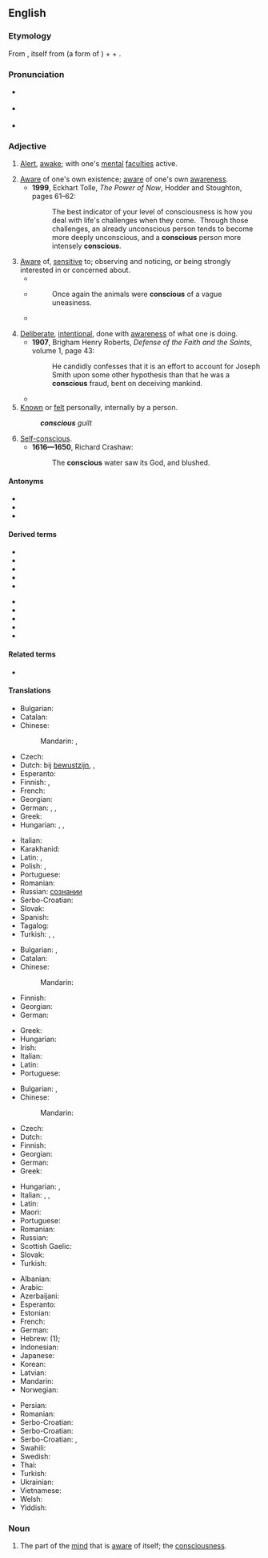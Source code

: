 ==English==

===Etymology===
From {{etyl|la|en}} {{m|la|conscius}}, itself from {{m|la|con-}} (a form of {{m|la|com-||together}}) + {{m|la|scire||to know}} + {{m|la|-us}}.

===Pronunciation===
* {{a|GA}} {{enPR|/kŏnʹshəs/}} {{IPA|en|/ˈkɑn.ʃəs/}}
* {{a|RP}} {{IPA|en|/ˈkɒn.ʃəs/|/ˈkɒntʃəs/}}
* {{audio|en|en-us-conscious.ogg|Audio (US)}}

===Adjective===
{{en-adj}}

# [[alert|Alert]], [[awake]]; with one's [[mental]] [[faculty|faculties]] active.
#: {{ux|en|The noise woke me, but it was another few minutes before I was fully '''conscious'''.}}
# [[aware|Aware]] of one's own existence; [[aware]] of one's own [[awareness]].
#* '''1999''', Eckhart Tolle, ''The Power of Now'', Hodder and Stoughton, pages 61–62:
#*: The best indicator of your level of consciousness is how you deal with life's challenges when they come.&nbsp; Through those challenges, an already unconscious person tends to become more deeply unconscious, and a '''conscious''' person more intensely '''conscious'''.
#: {{ux|en|Only highly intelligent beings can be fully '''conscious'''.}}
# [[aware|Aware]] of, [[sensitive]] to; observing and noticing, or being strongly interested in or concerned about.
#* {{quote-book|en|year=1918|author={{w|W. B. Maxwell}}|chapter=5
|title=[http://openlibrary.org/works/OL1097634W The Mirror and the Lamp]
|passage=Here, in the transept and choir, where the service was being held, one was '''conscious''' every moment of an increasing brightness; colours glowing vividly beneath the circular chandeliers, and the rows of small lights on the choristers' desks flashed and sparkled in front of the boys' faces, deep linen collars, and red neckbands.}}
#* {{RQ:Orwell Animal Farm|6}}
#*: Once again the animals were '''conscious''' of a vague uneasiness.
#* {{quote-book|en|year=1955|author=Arthur Smithies|title=The Budgetary Process in the United States|page=290|passage=Furthermore, the military operator is far less '''conscious''' of budgetary constraints than is the civilian consumer.}}
#: {{ux|en|I was '''conscious''' of a noise behind me. &nbsp; a very class-'''conscious''' analysis}}
# [[deliberate|Deliberate]], [[intentional]], done with [[awareness]] of what one is doing.
#* '''1907''', Brigham Henry Roberts, ''Defense of the Faith and the Saints'', volume 1, page 43:
#*: He candidly confesses that it is an effort to account for Joseph Smith upon some other hypothesis than that he was a '''conscious''' fraud, bent on deceiving mankind.
#* {{quote-book|en|year=2015|author=Jamie Kornegay|title=Soil: A Novel|page=214|passage=Start fresh, try and learn from past mistakes, make a '''conscious''' effort to be a better person.}}
# [[known|Known]] or [[felt]] personally, internally by a person.
#: '''''conscious''' guilt''
#<!--dated?--> [[self-conscious|Self-conscious]].
#* '''1616—1650''', Richard Crashaw:
#*: The '''conscious''' water saw its God, and blushed.

====Antonyms====
* {{l|en|asleep}}
* {{l|en|unaware}}
* {{l|en|unconscious}}

====Derived terms====
{{top2}}
* {{l|en|consciously}}
* {{l|en|consciousness}}
* {{l|en|fashion-conscious}}
* {{l|en|preconscious}}
* {{l|en|price-conscious}}
{{mid2}}
* {{l|en|safety-conscious}}
* {{l|en|semi-conscious}}
* {{l|en|self-conscious}}
* {{l|en|subconscious}}
* {{l|en|unconscious}}
{{bottom}}

====Related terms====
* {{l|en|conscience}}

====Translations====
{{trans-top|alert, awake}}
* Bulgarian: {{t|bg|в съзнание}}
* Catalan: {{t+|ca|conscient}}
* Chinese:
*: Mandarin: {{t+|cmn|清醒|sc=Hani}}, {{t+|cmn|有意识|sc=Hani}}
* Czech: {{t+|cs|při}} {{t+|cs|vědomí}}
* Dutch: bij [[bewustzijn]], {{t+|nl|alert}}, {{t+|nl|wakker}}
* Esperanto: {{t|eo|konscia}}
* Finnish: {{t+|fi|hereillä}}, {{t+|fi|taju|alt=tajuissaan}}
* French: {{t+|fr|conscient}}
* Georgian: {{t|ka|ფხიზელი|sc=Geor}}
* German: {{t|de|bei Bewusstsein}}, {{t+|de|wach}}, {{t+|de|aufmerksam}}
* Greek: {{t+|el|συνειδητός}}
* Hungarian: {{t|hu|magánál van}}, {{t+|hu|éber}}, {{t+|hu|tudatos}}
{{trans-mid}}
* Italian: {{t+|it|cosciente}}
* Karakhanid: {{t|xqa|اَذِغْ|tr=aδïɣ}}
* Latin: {{t|la|consciens}}, {{t|la|conscius}}
* Polish: {{t+|pl|przytomny|m}}, {{t+|pl|świadomy|m}}
* Portuguese: {{t+|pt|consciente}}
* Romanian: {{t+|ro|conștient|alt=conştient}}
* Russian: {{t|ru|находя́шийся}} {{t+|ru|в}} [[сознание|сознании]]
* Serbo-Croatian: {{t+|sh|svjestan|m}}
* Slovak: {{t|sk|pri}} {{t|sk|vedomí}}
* Spanish: {{t+|es|consciente}}
* Tagalog: {{t|tl|maymalay}}
* Turkish: {{t+|tr|ayık}}, {{t+|tr|uyanık}}, {{t+|tr|farkında}}
{{trans-bottom}}

{{trans-top|aware of one's own existence}}
* Bulgarian: {{t+|bg|съзнателен}}, {{t+|bg|осъзнат}}
* Catalan: {{t+|ca|conscient}}
* Chinese:
*: Mandarin: {{t+|cmn|自我意识|sc=Hani}}
* Finnish: {{t+|fi|tietoinen}}
* Georgian: {{t|ka|ცნობიერი|sc=Geor}}
* German: {{t+|de|bewusst}}
{{trans-mid}}
* Greek: {{t+|el|συνειδητός}}
* Hungarian: {{t+|hu|tudatos}}
* Irish: {{t|ga|comhfhiosach}}
* Italian: {{t+|it|cosciente}}
* Latin: {{t|la|consciens}}
* Portuguese: {{t+|pt|consciente}}
{{trans-bottom}}

{{trans-top|aware of or alert to, sensitive to}}
* Bulgarian: {{t+|bg|усещащ}}, {{t+|bg|съзнаващ}}
* Chinese:
*: Mandarin: {{t+|cmn|觉察|sc=Hani}}
* Czech: {{t+|cs|vědomý}}
* Dutch: {{t+|nl|bewust}}
* Finnish: {{t+|fi|tietoinen}}
* Georgian: {{t|ka|ცნობიერი|sc=Geor}}
* German: {{t+|de|bewusst}}
* Greek: {{t+|el|συνειδητός}}
{{trans-mid}}
* Hungarian: {{t+|hu|tisztában van}}, {{t+|hu|tudatában van}}
* Italian: {{t+|it|cosciente}}, {{t+|it|conscio|m}}, {{t+|it|consapevole}}
* Latin: {{t|la|consciens}}
* Maori: {{t|mi|mauriora}}
* Portuguese: {{t+|pt|consciente}}
* Romanian: {{t+|ro|conștient}}
* Russian: {{t+|ru|сознаю́щий}}
* Scottish Gaelic: {{t|gd|mothachail}}
* Slovak: {{t|sk|vedomý}}
* Turkish: {{t+|tr|farkında}}
{{trans-bottom}}

{{checktrans-top}}
* Albanian: {{t+check|sq|vetëdijshëm}}
* Arabic: {{t-check|ar|واعٍ}}
* Azerbaijani: {{t-check|az|şüurlu}}
* Esperanto: {{t-check|eo|konscia}}
* Estonian: {{t-check|et|teadlik}}
* French: {{t+check|fr|conscient}}
* German: {{t+check|de|bewusst}}
* Hebrew: {{t-check|he|בהכרה|tr=be'hakara}} (1); {{t+check|he|מודע|tr=muda}}
* Indonesian: {{t+check|id|sadar}}
* Japanese: {{t-check|ja|意識した|tr=[[いしき し た]], ishiki-shi-ta}}
* Korean: {{t-check|ko|의식이 있는}}
* Latvian: {{t-check|lv|apzinīgs}}
* Mandarin: {{t+check|cmn|察觉|chá jué}}
* Norwegian: {{t+check|no|bevisst}}
{{trans-mid}}
* Persian: {{t-check|fa|دراو}}
* Romanian: {{t+check|ro|conștiință}}
* Serbo-Croatian: {{t+check|sh|svestan}}
* Serbo-Croatian: {{t+check|sh|svjestan}}
* Serbo-Croatian: {{t-check|sh|свестан}}, {{t+check|sh|svestan}}
* Swahili: {{t-check|sw|jifahamu}}
* Swedish: {{t+check|sv|medveten}}
* Thai: {{t-check|th|ที่รู้สึกหรือคิดได้}}
* Turkish: {{t+check|tr|bilinçli}}
* Ukrainian: {{t+check|uk|свідо́мий}}
* Vietnamese: {{t-check|vi|biết rõ}}
* Welsh: {{t+check|cy|ymwybodol}}
* Yiddish: {{t-check|yi|bavustsinik}}
{{trans-bottom}}

===Noun===
{{en-noun|es}}

# The part of the [[mind]] that is [[aware]] of itself; the [[consciousness]].